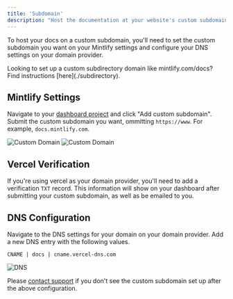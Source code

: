 ```yaml
---
title: 'Subdomain'
description: "Host the documentation at your website's custom subdomain"
---
```


To host your docs on a custom subdomain, you'll need to set the custom subdomain you want on your Mintlify settings and configure your DNS settings on your domain provider.

<Info>
  Looking to set up a custom subdirectory domain like mintlify.com/docs? Find
  instructions [here](./subdirectory).
</Info>

## Mintlify Settings

Navigate to your [dashboard project](https://dashboard.mintlify.com) and click "Add custom subdomain". Submit the custom subdomain you want, ommitting `https://www`. For example, `docs.mintlify.com`.

<Frame>
  <img
    alt="Custom Domain"
    className="block dark:hidden"
    src="/images/add-custom-domain-light.png"
  />
  <img
    alt="Custom Domain"
    className="hidden dark:block"
    src="/images/add-custom-domain-dark.png"
  />
</Frame>

## Vercel Verification

If you're using vercel as your domain provider, you'll need to add a verification `TXT` record. This information will show on your dashboard after submitting your custom subdomain, as well as be emailed to you.

## DNS Configuration

Navigate to the DNS settings for your domain on your domain provider. Add a new DNS entry with the following values.

```
CNAME | docs | cname.vercel-dns.com
```

<Frame>
  <img alt="DNS" src="https://mintlify-assets.b-cdn.net/mintlify-dns.png" />
</Frame>

Please [contact support](mailto:hi@mintlify.com) if you don't see the custom subdomain set up after the above configuration.
